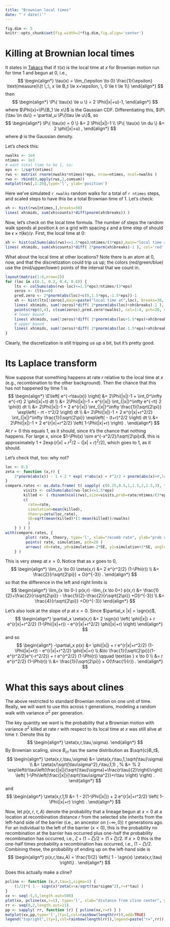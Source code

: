 ```yaml
---
title: "Brownian local times"
date: "`r date()`"
---
```


$$
\newcommand{\E}{\mathbb{E}}
\renewcommand{\P}{\mathbb{P}}
\DeclareMathOperator{\sgn}{sgn}
$$

```r
fig.dim <- 5
knitr::opts_chunk$set(fig.width=2*fig.dim,fig.align='center')
```

Killing at Brownian local times
===============================

It states in [Takacs](https://projecteuclid.org/euclid.aoap/1177004703) that 
if $\tau(x)$ is the local time at $x$ for Brownian motion run for time 1 and begun at 0,
i.e.,
$$
\begin{align*}
    \tau(x) = \lim_{\epsilon \to 0} \frac{1}{\epsilon}
        \text{measure}\{t \,:\, x \le B_t \le x+\epsilon, \, 0 \le t \le 1\}
\end{align*}
$$
then
$$
\begin{align*}
    \P\{ \tau(x) \le u \} = 2 \Phi(|x|+u)-1,
\end{align*}
$$
where $\Phi(x)=\P\{B_1 \le x\}$ is the Gaussian CDF.
Differentiating this, $\P\{\tau \in du\} = \partial_u \P\{\tau \le u\}$, so
$$
\begin{align*}
    \P\{ \tau(x) = 0 \} &= 2 \Phi(|x|)-1 \\
    \P\{ \tau(x) \in du \} &= 2 \phi(|x|+u) ,
\end{align*}
$$
where $\phi$ is the Gaussian density.

Let's check this:
```r
nwalks <- 1e4
ntimes <- 1e3
# want total time to be 1, so:
eps <- 1/sqrt(ntimes)
rws <- matrix( rnorm(nwalks*ntimes)*eps, nrow=ntimes, ncol=nwalks )
rws <- rbind(0,apply(rws,2,cumsum))
matplot(rws[,1:20],type='l', ylab='position')
```
Here we've simulated `r nwalks` random walks for a total of `r ntimes` steps,
and scaled steps to have this be a total Brownian time of 1.
Let's check:
```r
xh <- hist(rws[ntimes,],breaks=50)
lines( xh$mids, sum(xh$counts)*diff(pnorm(xh$breaks)) )
```

Now, let's check on the local time formula.
The number of steps the random walk spends at position $k$ on a grid with spacing $\epsilon$
and a time step of \gamma
should be $\epsilon \times \tau(k\epsilon) / \gamma$.
First, the local time at 0:
```r
xh <- hist(colSums(abs(rws)<=1.5*eps)/ntimes/(3*eps),main="local time at 0", breaks=30)
lines( xh$mids, sum(xh$counts)*diff( 2*pnorm(xh$breaks)-1 ), col='red' )
```
What about the local time at other locations?
Note there is an atom at 0, now,
and that the discretization could trip us up;
the colors (red/green/blue) use the (mid/upper/lower) points of the interval that we count in.
```r
layout(matrix(1:4,nrow=2))
for (loc in c(0.1, 0.2, 0.4, 0.6)) {
    lts <- colSums(abs(rws-loc)<=1.5*eps)/ntimes/(3*eps)
    zeros <- (lts==0)
    pred.zero <- 2*pnorm(abs(loc)+c(0,1.5*eps,-1.5*eps))-1
    xh <- hist(lts[!zeros],main=paste("local time at",loc), breaks=30, ylim=range(c(0,pred.zero*nwalks)))
    lines( xh$mids, sum(!zeros)*diff( 2*pnorm(abs(loc)+xh$breaks)-1 ), col='red' )
    points(rep(0,4), c(sum(zeros),pred.zero*nwalks), col=1:4, pch=20, cex=2)
    # lower bound
    lines( xh$mids, sum(!zeros)*diff( 2*pnorm(abs(loc+1.5*eps)+xh$breaks)-1 ), col=3 )
    # upper bound
    lines( xh$mids, sum(!zeros)*diff( 2*pnorm(abs(loc-1.5*eps)+xh$breaks)-1 ), col=4 )
}
```
Clearly, the discretization is still tripping us up a bit,
but it's pretty good.

Its Laplace transform
=====================

Now suppose that something happens at rate $r$ relative to the local time at $x$
(e.g., recombination to the other background).
Then the chance that this has not happened by time 1 is
$$
\begin{align*}
\E\left[ e^{-r\tau(x)} \right]
&=
2\Phi(|x|)-1 + 
\int_0^\infty e^{-rt} 2 \phi(|x|+t) dt \\
&=
2\Phi(|x|)-1 + 
e^{r|x|} \int_{|x|}^\infty e^{-rt} 2 \phi(t) dt \\
&=
2\Phi(|x|)-1 + 
2 e^{r|x|} \int_{|x|}^\infty \frac{1}{\sqrt{2\pi}} \exp\left( - rt - t^2/2 \right) dt \\
&=
2\Phi(|x|)-1 + 
2 e^{r|x|+r^2/2} \int_{|x|}^\infty \frac{1}{\sqrt{2\pi}} \exp\left( - (t+r)^2/2 \right) dt \\
&=
2\Phi(|x|)-1 + 
2 e^{r|x|+r^2/2} \left( 1-\Phi(|x|+r) \right) .
\end{align*}
$$
At $r=0$ this equals 1, as it should, since it's the chance that nothing happens.
For large $x$, since $1-\Phi(x) \sim e^{-x^2/2}/\sqrt{2\pi}x$,
this is approximately 
$1 + 2 \exp( r|x| + r^2/2 - (|x|+r)^2/2 )$,
which goes to 1, as it should.


Let's check that, too: why not?
```r
loc <- 0.1
zeta <- function (x,r) {
    2*pnorm(abs(x)) - 1 + 2 * exp( r*abs(x) + r^2/2 + pnorm(abs(x)+r,lower.tail=FALSE,log.p=TRUE) )
}
compare.rates <- as.data.frame( t( sapply( c(0.25,0.5,1,1.5,2,2.5,3), function (rate) {
        visits <- colSums(abs(rws-loc)<=1.5*eps)
        killed <- ( rbinom(ncol(rws),size=visits,prob=rate/ntimes/(3*eps)) == 0 )
        c( 
          rate=rate,
          simulation=mean(killed), 
          theory=zeta(loc,rate),
          SE=sqrt(mean(killed)*(1-mean(killed))/nwalks)
          )
    } ) ) )
with(compare.rates, {
         plot( rate, theory, type='l', xlab="recomb rate", ylab="prob of recomb", col='red', ylim=c(0,1) ) 
         points( rate, simulation, pch=20 )
         arrows( x0=rate, y0=simulation-2*SE, y1=simulation+2*SE, angle=90, code=3 )
    } )
```

This is very steep at $x=0$.
Notice that as $x$ goes to 0,
$$
\begin{align*}
    \lim_{x \to 0} \zeta(x,r) 
    &= 2 e^{r^2/2} (1-\Phi(r)) \\
    &= \frac{2}{r\sqrt{2\pi}} + O(r^{-3}) .
\end{align*}
$$
so that the difference in the left and right limits is
$$
\begin{align*}
    \lim_{x \to 0-} p(x,r) 
    -\lim_{x \to 0+} p(x,r) 
    &= 
    \frac{1}{2}+\frac{2}{r\sqrt{2\pi}} 
    - \frac{1}{2}-\frac{2}{r\sqrt{2\pi}} 
      +O(r^{-3}) \\
    &=
    \frac{4}{r\sqrt{2\pi}}
      +O(r^{-3}) 
\end{align*}
$$

Let's also look at the slope of $p$ at $x=0$.
Since $\partial_x |x| = \sgn(x)$,
$$
\begin{align*}
    \partial_x \zeta(x,r)
    &=
    2 \sgn(x) \left(
    \phi(|x|)
    + r e^{r|x|+r^2/2} (1-\Phi(|x|+r))
    - e^{r|x|+r^2/2} \phi(|x|+r)
      \right)
\end{align*}
$$
and so
$$
\begin{align*}
    -\partial_x p(x)
    &=
    \phi(|x|)
    + r e^{r|x|+r^2/2} (1-\Phi(|x|+r))
    - e^{r|x|+r^2/2} \phi(|x|+r) \\
    &\to
    \frac{1}{\sqrt{2\pi}}(1-e^{r^2/2}e^{-r^2/2})
    + r e^{r^2/2} (1-\Phi(r))  \qquad \text{as } x \to 0 \\
    &=
    r e^{r^2/2} (1-\Phi(r)) \\
    &=
    \frac{1}{\sqrt{2\pi}} + O(\frac{1}{r}) .
\end{align*}
$$


What this says about clines
===========================

The above restricted to standard Brownian motion on one unit of time.
Really, we will want to use this across $\tau$ generations,
modeling a random walk with variance $\sigma^2$ per generation.

The key quantity we want is the probability that a Brownian motion with variance $\sigma^2$ killed at rate $r$
with respect to its local time at $x$ was still alive at time $\tau$.
Denote this by
$$
\begin{align*}
    \zeta(x,r,\tau,\sigma).
\end{align*}
$$
By Brownian scaling,
since $B_{ct}$ has the same distribution as $\sqrt{c}B_t$,
$$
\begin{align*}
    \zeta(x,r,\tau,\sigma) 
    &=
    \zeta(x,r\tau,1,\sqrt{\tau}\sigma) \\
    &=
    \zeta(x/\sqrt{\tau\sigma^2},r\tau,1,1) ,
    % &=
    % 2 \exp\left(r\tau\left(\frac{|x|}{\sqrt{\tau}\sigma}+\frac{r\tau}{2}\right)\right) \left( 1-\Phi\left(\frac{|x|}{\sqrt{\tau\sigma^2}}+r\tau \right) \right) .
\end{align*}
$$
and
$$
\begin{align*}
    \zeta(x,r,1,1)
    &=
    1 - 2(1-\Phi(|x|)) + 
    2 e^{r|x|+r^2/2} \left( 1-\Phi(|x|+r) \right) .
\end{align*}
$$

Now, let $p(x,r,\tau,A)$ denote the probability that a lineage begun at $x<0$
at a location at recombination distance $r$ from the selected site
inherits from the left-hand side of the barrier
(i.e., an ancestor on $(-\infty,0)$)
$\tau$ generations ago.
For an individual to the left of the barrier ($x<0$),
this is the probability no recombination at the barrier has occurred
plus one-half the probability recombination has occurred,
i.e., $\zeta+(1-\zeta)/2=(1+\zeta)/2$.
If $x>0$ this is the one-half times probability a recombination has occurred,
i.e., $(1-\zeta)/2$.
Combining these,
the probability of ending up on the left-hand side is
$$
\begin{align*}
    p(x,r,\tau,A) = 
    \frac{1}{2} \left\{ 1 - \sgn(x) \zeta(x,r,\tau) \right\} .
\end{align*}
$$

Does this actually make a cline?
```r
pcline <- function (x,r,tau=1,sigma=1) {
    (1/2)*( 1 - sign(x)*zeta(x=x/sqrt(tau*sigma^2),r=r*tau) )
}
xx <- seq(-5,5,length.out=500)
plot(xx, pcline(xx,r=1), type='l', xlab="distance from cline center", ylab="prob of inherited from the left" )
rr <- seq(0,2,length.out=11)
pp <- sapply( rr, function (r) { pcline(xx,r=r) } )
matplot(xx,pp,type='l',lty=1,col=rainbow(length(rr)),add=TRUE)
legend("topright",lty=1,col=rainbow(length(rr)),legend=paste("r=",rr))
```
